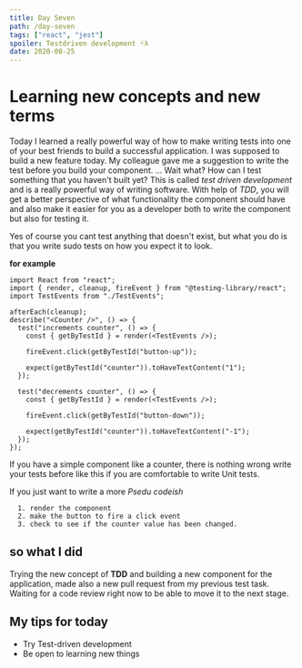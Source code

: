 ```yaml
---
title: Day Seven
path: /day-seven
tags: ["react", "jest"]
spoiler: Testdriven development 🃏λ
date: 2020-08-25
---
```



# Learning new concepts and new terms

Today I learned a really powerful way of how to make writing tests into one of your best friends to build a successful application.
I was supposed to build a new feature today. My colleague gave me a suggestion to write the test before you build your component.
... Wait what? How can I test something that you haven't built yet?
This is called _test driven development_ and is a really powerful way of writing software.
With help of _TDD_, you will get a better perspective of what functionality the component should have and also make it easier for you as a developer both to write the component but also for testing it.

Yes of course you cant test anything that doesn't exist, but what you do is that you write sudo tests on how you expect it to look.

**for example**

```tsx
import React from "react";
import { render, cleanup, fireEvent } from "@testing-library/react";
import TestEvents from "./TestEvents";

afterEach(cleanup);
describe("<Counter />", () => {
  test("increments counter", () => {
    const { getByTestId } = render(<TestEvents />);

    fireEvent.click(getByTestId("button-up"));

    expect(getByTestId("counter")).toHaveTextContent("1");
  });

  test("decrements counter", () => {
    const { getByTestId } = render(<TestEvents />);

    fireEvent.click(getByTestId("button-down"));

    expect(getByTestId("counter")).toHaveTextContent("-1");
  });
});
```

If you have a simple component like a counter, there is nothing wrong write your tests before like this if you are comfortable to write Unit tests.

If you just want to write a more _Psedu codeish_

```text
  1. render the component
  2. make the button to fire a click event
  3. check to see if the counter value has been changed.
```

## so what I did

Trying the new concept of **TDD** and building a new component for the application, made also a new pull request from my previous test task.
Waiting for a code review right now to be able to move it to the next stage.

## My tips for today

- Try Test-driven development
- Be open to learning new things
